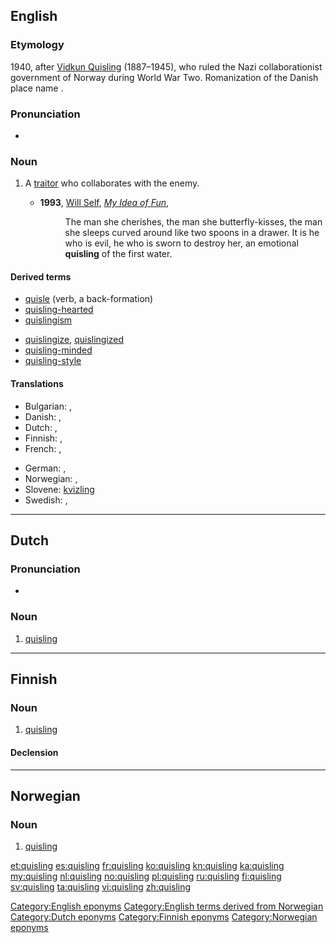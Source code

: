 {{also|Quisling}}
==English==

===Etymology===
1940, after [[w:Vidkun Quisling|Vidkun Quisling]] (1887–1945), who ruled the Nazi collaborationist government of Norway during World War Two. Romanization of the Danish place name {{term|Kvislemark|lang=da}}.

===Pronunciation===
* {{IPA|/ˈkwɪzlɪŋ/}}

===Noun===
{{en-noun}}

# {{pejorative}} A [[traitor]] who collaborates with the enemy.
#* '''1993''', [[w:Will Self|Will Self]], ''[[w:My Idea of Fun|My Idea of Fun]]'',
#*: The man she cherishes, the man she butterfly-kisses, the man she sleeps curved around like two spoons in a drawer.  It is he who is evil, he who is sworn to destroy her, an emotional '''quisling''' of the first water.

====Derived terms====
{{rel-top|terms derived from ''quisling (noun)''}}
* [[quisle]] (verb, a back-formation)
* [[quisling-hearted]]
* [[quislingism]]
{{rel-mid}}
* [[quislingize]], [[quislingized]]
* [[quisling-minded]]
* [[quisling-style]]
{{rel-bottom}}

====Translations====
{{trans-top|traitor}}
* Bulgarian: {{t+|bg|предател|m}}, {{t+|bg|изменник|m}}
* Danish: {{t-|da|quisling|c}}, {{t|da|landsforræder|c}}
* Dutch: {{t|nl|quisling|m}}, {{t|nl|landverrader|m}}
* Finnish: {{t+|fi|quisling}}, {{t-|fi|maanpetturi}}
* French: {{t+|fr|quisling}}, {{t+|fr|collabo}}
{{trans-mid}}
* German: {{t-|de|Kollaborateur|m}}, {{t+|de|Verräter|m}}
* Norwegian: {{t+|no|quisling|m}}, {{t|no|landsforræder|m}}
* Slovene: [[kvizling]] {{m}}
* Swedish: {{t+|sv|quisling|c}}, {{t+|sv|landsförrädare|c}}
{{trans-bottom}}

[[Category:English eponyms]]
[[Category:English terms derived from Norwegian]]

----

==Dutch==

===Pronunciation===
* {{IPA|lang=nl|/ˈkʋɪs.lɪŋ/}}

===Noun===
{{nl-noun|m|quislingen|quislingetje}}

# [[#English|quisling]]

[[Category:Dutch eponyms]]

----

==Finnish==

===Noun===
{{fi-noun}}

# [[#English|quisling]]

====Declension====
{{fi-decl-risti|quisling|||ä}}

[[Category:Finnish eponyms]]

----

==Norwegian==

===Noun===
{{head|no|noun}}

# [[#English|quisling]]

[[Category:Norwegian eponyms]]

[[et:quisling]]
[[es:quisling]]
[[fr:quisling]]
[[ko:quisling]]
[[kn:quisling]]
[[ka:quisling]]
[[my:quisling]]
[[nl:quisling]]
[[no:quisling]]
[[pl:quisling]]
[[ru:quisling]]
[[fi:quisling]]
[[sv:quisling]]
[[ta:quisling]]
[[vi:quisling]]
[[zh:quisling]]